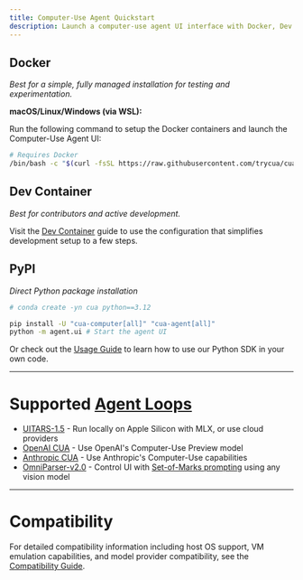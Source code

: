 ```yaml
---
title: Computer-Use Agent Quickstart
description: Launch a computer-use agent UI interface with Docker, Dev Container, or Python.
---
```


## Docker

_Best for a simple, fully managed installation for testing and experimentation._

**macOS/Linux/Windows (via WSL):**

Run the following command to setup the Docker containers and launch the Computer-Use Agent UI:

```bash
# Requires Docker
/bin/bash -c "$(curl -fsSL https://raw.githubusercontent.com/trycua/cua/main/scripts/playground-docker.sh)"
```

## Dev Container

_Best for contributors and active development._

Visit the [Dev Container](./dev-container-setup) guide to use the configuration that simplifies development setup to a few steps.

## PyPI

_Direct Python package installation_

```bash
# conda create -yn cua python==3.12

pip install -U "cua-computer[all]" "cua-agent[all]"
python -m agent.ui # Start the agent UI
```

Or check out the [Usage Guide](./cua-usage-guide) to learn how to use our Python SDK in your own code.

---

# Supported [Agent Loops](../libraries/agent#agent-loops)

- [UITARS-1.5](https://github.com/bytedance/UI-TARS) - Run locally on Apple Silicon with MLX, or use cloud providers
- [OpenAI CUA](https://openai.com/index/computer-using-agent/) - Use OpenAI's Computer-Use Preview model
- [Anthropic CUA](https://docs.anthropic.com/en/docs/agents-and-tools/tool-use/computer-use-tool) - Use Anthropic's Computer-Use capabilities
- [OmniParser-v2.0](https://github.com/microsoft/OmniParser) - Control UI with [Set-of-Marks prompting](https://som-gpt4v.github.io/) using any vision model

---

# Compatibility

For detailed compatibility information including host OS support, VM emulation capabilities, and model provider compatibility, see the [Compatibility Guide](../compatibility).

